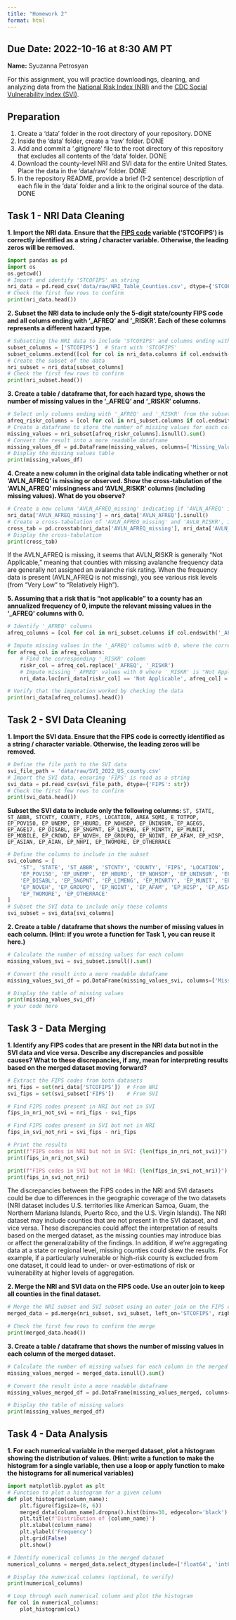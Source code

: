 ```yaml
---
title: "Homework 2"
format: html
---
```


__Due Date:__ 2022-10-16 at 8:30 AM PT
---


__Name:__ Syuzanna Petrosyan



For this assignment, you will practice downloadings, cleaning, and analyzing data from the [National Risk Index (NRI)](https://hazards.fema.gov/nri/) and the [CDC Social Vulnerability Index (SVI)](https://www.atsdr.cdc.gov/placeandhealth/svi/index.html).

## Preparation

1. Create a 'data' folder in the root directory of your repository.
DONE
1. Inside the 'data' folder, create a 'raw' folder.
DONE
1. Add and commit a '.gitignore' file to the root directory of this repository that excludes all contents of the 'data' folder.
DONE
1. Download the county-level NRI and SVI data for the entire United States. Place the data in the 'data/raw' folder.
DONE
1. In the repository README, provide a brief (1-2 sentence) description of each file in the 'data' folder and a link to the original source of the data.
DONE


## Task 1 - NRI Data Cleaning

__1. Import the NRI data. Ensure that the [FIPS code](https://en.wikipedia.org/wiki/Federal_Information_Processing_Standard_state_code) variable ('STCOFIPS') is correctly identified as a string / character variable. Otherwise, the leading zeros will be removed.__

```python
import pandas as pd
import os
os.getcwd()
# Import and identify 'STCOFIPS' as string
nri_data = pd.read_csv('data/raw/NRI_Table_Counties.csv', dtype={'STCOFIPS': str})
# Check the first few rows to confirm
print(nri_data.head())
```


__2. Subset the NRI data to include only the 5-digit state/county FIPS code and all colums ending with '\_AFREQ' and '\_RISKR'. Each of these columns represents a different hazard type.__

```python
# Subsetting the NRI data to include 'STCOFIPS' and columns ending with '_AFREQ' and '_RISKR'
subset_columns = ['STCOFIPS']  # Start with 'STCOFIPS'
subset_columns.extend([col for col in nri_data.columns if col.endswith('_AFREQ') or col.endswith('_RISKR')])
# Create the subset of the data
nri_subset = nri_data[subset_columns]
# Check the first few rows to confirm
print(nri_subset.head())
```

__3. Create a table / dataframe that, for each hazard type, shows the number of missing values in the '\_AFREQ' and '\_RISKR' columns.__
```python
# Select only columns ending with '_AFREQ' and '_RISKR' from the subset
afreq_riskr_columns = [col for col in nri_subset.columns if col.endswith('_AFREQ') or col.endswith('_RISKR')]
# Create a dataframe to store the number of missing values for each column
missing_values = nri_subset[afreq_riskr_columns].isnull().sum()
# Convert the result into a more readable dataframe
missing_values_df = pd.DataFrame(missing_values, columns=['Missing_Values'])
# Display the missing values table
print(missing_values_df)
```

__4. Create a new column in the original data table indicating whether or not 'AVLN_AFREQ' is missing or observed. Show the cross-tabulation of the 'AVLN_AFREQ' missingness and 'AVLN_RISKR' columns (including missing values). What do you observe?__
```python
# Create a new column 'AVLN_AFREQ_missing' indicating if 'AVLN_AFREQ' is missing
nri_data['AVLN_AFREQ_missing'] = nri_data['AVLN_AFREQ'].isnull()
# Create a cross-tabulation of 'AVLN_AFREQ_missing' and 'AVLN_RISKR', including missing values
cross_tab = pd.crosstab(nri_data['AVLN_AFREQ_missing'], nri_data['AVLN_RISKR'], dropna=False)
# Display the cross-tabulation
print(cross_tab)
```
If the AVLN_AFREQ is missing, it seems that AVLN_RISKR is generally "Not Applicable," meaning that counties with missing avalanche frequency data are generally not assigned an avalanche risk rating. When the frequency data is present (AVLN_AFREQ is not missing), you see various risk levels (from "Very Low" to "Relatively High").


__5. Assuming that a risk that is "not applicable" to a county has an annualized frequency of 0, impute the relevant missing values in the '\_AFREQ' columns with 0.__
```python
# Identify '_AFREQ' columns
afreq_columns = [col for col in nri_subset.columns if col.endswith('_AFREQ')]

# Impute missing values in the '_AFREQ' columns with 0, where the corresponding '_RISKR' is "Not Applicable"
for afreq_col in afreq_columns:
    # Find the corresponding '_RISKR' column
    riskr_col = afreq_col.replace('_AFREQ', '_RISKR')
    # Impute missing '_AFREQ' values with 0 where '_RISKR' is "Not Applicable"
    nri_data.loc[nri_data[riskr_col] == 'Not Applicable', afreq_col] = 0

# Verify that the imputation worked by checking the data
print(nri_data[afreq_columns].head())
```


## Task 2 - SVI Data Cleaning

__1. Import the SVI data. Ensure that the FIPS code is correctly identified as a string / character variable. Otherwise, the leading zeros will be removed.__
```python
# Define the file path to the SVI data
svi_file_path = 'data/raw/SVI_2022_US_county.csv'
# Import the SVI data, ensuring 'FIPS' is read as a string
svi_data = pd.read_csv(svi_file_path, dtype={'FIPS': str})
# Check the first few rows to confirm
print(svi_data.head())
```


__Subset the SVI data to include only the following columns:__
`ST, STATE, ST_ABBR, STCNTY, COUNTY, FIPS, LOCATION, AREA_SQMI, E_TOTPOP, EP_POV150, EP_UNEMP, EP_HBURD, EP_NOHSDP, EP_UNINSUR, EP_AGE65, EP_AGE17, EP_DISABL, EP_SNGPNT, EP_LIMENG, EP_MINRTY, EP_MUNIT, EP_MOBILE, EP_CROWD, EP_NOVEH, EP_GROUPQ, EP_NOINT, EP_AFAM, EP_HISP, EP_ASIAN, EP_AIAN, EP_NHPI, EP_TWOMORE, EP_OTHERRACE`
```python
# Define the columns to include in the subset
svi_columns = [
    'ST', 'STATE', 'ST_ABBR', 'STCNTY', 'COUNTY', 'FIPS', 'LOCATION', 'AREA_SQMI', 'E_TOTPOP', 
    'EP_POV150', 'EP_UNEMP', 'EP_HBURD', 'EP_NOHSDP', 'EP_UNINSUR', 'EP_AGE65', 'EP_AGE17', 
    'EP_DISABL', 'EP_SNGPNT', 'EP_LIMENG', 'EP_MINRTY', 'EP_MUNIT', 'EP_MOBILE', 'EP_CROWD', 
    'EP_NOVEH', 'EP_GROUPQ', 'EP_NOINT', 'EP_AFAM', 'EP_HISP', 'EP_ASIAN', 'EP_AIAN', 'EP_NHPI', 
    'EP_TWOMORE', 'EP_OTHERRACE'
]
# Subset the SVI data to include only these columns
svi_subset = svi_data[svi_columns]
```


__2. Create a table / dataframe that shows the number of missing values in each column. (Hint: if you wrote a function for Task 1, you can reuse it here.)__  
```python
# Calculate the number of missing values for each column
missing_values_svi = svi_subset.isnull().sum()

# Convert the result into a more readable dataframe
missing_values_svi_df = pd.DataFrame(missing_values_svi, columns=['Missing_Values'])

# Display the table of missing values
print(missing_values_svi_df)
# your code here
```


## Task 3 - Data Merging
__1. Identify any FIPS codes that are present in the NRI data but not in the SVI data and vice versa. Describe any discrepancies and possible causes? What to these discrepancies, if any, mean for interpreting results based on the merged dataset moving forward?__
```python
# Extract the FIPS codes from both datasets
nri_fips = set(nri_data['STCOFIPS'])  # From NRI
svi_fips = set(svi_subset['FIPS'])    # From SVI

# Find FIPS codes present in NRI but not in SVI
fips_in_nri_not_svi = nri_fips - svi_fips

# Find FIPS codes present in SVI but not in NRI
fips_in_svi_not_nri = svi_fips - nri_fips

# Print the results
print(f"FIPS codes in NRI but not in SVI: {len(fips_in_nri_not_svi)}")
print(fips_in_nri_not_svi)

print(f"FIPS codes in SVI but not in NRI: {len(fips_in_svi_not_nri)}")
print(fips_in_svi_not_nri)
```

The discrepancies between the FIPS codes in the NRI and SVI datasets could be due to differences in the geographic coverage of the two datasets (NRI dataset includes U.S. territories like American Samoa, Guam, the Northern Mariana Islands, Puerto Rico, and the U.S. Virgin Islands). The NRI dataset may include counties that are not present in the SVI dataset, and vice versa. These discrepancies could affect the interpretation of results based on the merged dataset, as the missing counties may introduce bias or affect the generalizability of the findings. In addition, if we’re aggregating data at a state or regional level, missing counties could skew the results. For example, if a particularly vulnerable or high-risk county is excluded from one dataset, it could lead to under- or over-estimations of risk or vulnerability at higher levels of aggregation.

__2. Merge the NRI and SVI data on the FIPS code. Use an outer join to keep all counties in the final dataset.__
```python
# Merge the NRI subset and SVI subset using an outer join on the FIPS code
merged_data = pd.merge(nri_subset, svi_subset, left_on='STCOFIPS', right_on='FIPS', how='outer')

# Check the first few rows to confirm the merge
print(merged_data.head())
```

__3. Create a table / dataframe that shows the number of missing values in each column of the merged dataset.__
```python
# Calculate the number of missing values for each column in the merged dataset
missing_values_merged = merged_data.isnull().sum()

# Convert the result into a more readable dataframe
missing_values_merged_df = pd.DataFrame(missing_values_merged, columns=['Missing_Values'])

# Display the table of missing values
print(missing_values_merged_df) 
```


## Task 4 - Data Analysis

__1. For each numerical variable in the merged dataset, plot a histogram showing the distribution of values. (Hint: write a function to make the histogram for a single variable, then use a loop or apply function to make the histograms for all numerical variables)__

```python
import matplotlib.pyplot as plt
# Function to plot a histogram for a given column
def plot_histogram(column_name):
    plt.figure(figsize=(8, 6))
    merged_data[column_name].dropna().hist(bins=30, edgecolor='black')
    plt.title(f'Distribution of {column_name}')
    plt.xlabel(column_name)
    plt.ylabel('Frequency')
    plt.grid(False)
    plt.show()

# Identify numerical columns in the merged dataset
numerical_columns = merged_data.select_dtypes(include=['float64', 'int64']).columns

# Display the numerical columns (optional, to verify)
print(numerical_columns)

# Loop through each numerical column and plot the histogram
for col in numerical_columns:
    plot_histogram(col)
```